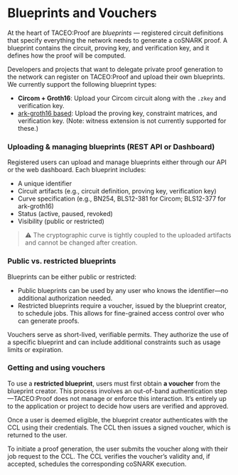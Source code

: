 # Blueprints and Vouchers
At the heart of TACEO:Proof are *blueprints* — registered circuit definitions that specify everything the network needs to generate a coSNARK proof. A blueprint contains the circuit, proving key, and verification key, and it defines how the proof will be computed.

Developers and projects that want to delegate private proof generation to the network can register on TACEO:Proof and upload their own blueprints. We currently support the following blueprint types:

* **Circom + Groth16**: Upload your Circom circuit along with the `.zkey` and verification key.
* [ark-groth16 based](https://docs.rs/ark-groth16/latest/ark_groth16/): Upload the proving key, constraint matrices, and verification key. (Note: witness extension is not currently supported for these.)

### Uploading & managing blueprints (REST API or Dashboard)

Registered users can upload and manage blueprints either through our API or the web dashboard. Each blueprint includes:

* A unique identifier
* Circuit artifacts (e.g., circuit definition, proving key, verification key)
* Curve specification (e.g., BN254, BLS12-381 for Circom; BLS12-377 for ark-groth16)
* Status (active, paused, revoked)
* Visibility (public or restricted)

> ⚠️ The cryptographic curve is tightly coupled to the uploaded artifacts and cannot be changed after creation.

### Public vs. restricted blueprints

Blueprints can be either public or restricted:

* Public blueprints can be used by any user who knows the identifier—no additional authorization needed.
* Restricted blueprints require a voucher, issued by the blueprint creator, to schedule jobs. This allows for fine-grained access control over who can generate proofs.

Vouchers serve as short-lived, verifiable permits. They authorize the use of a specific blueprint and can include additional constraints such as usage limits or expiration.

### Getting and using vouchers

To use a **restricted blueprint**, users must first obtain **a voucher** from the blueprint creator. This process involves an out-of-band authentication step—TACEO:Proof does not manage or enforce this interaction. It’s entirely up to the application or project to decide how users are verified and approved.

Once a user is deemed eligible, the blueprint creator authenticates with the CCL using their credentials. The CCL then issues a signed voucher, which is returned to the user.

To initiate a proof generation, the user submits the voucher along with their job request to the CCL. The CCL verifies the voucher’s validity and, if accepted, schedules the corresponding coSNARK execution.

